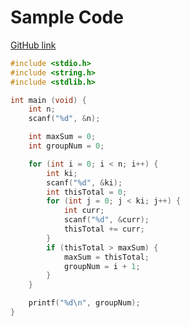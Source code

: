# Sample Code

[GitHub link](https://github.com/csesoc/comp1511-revision-t1-2022/blob/master/solutions/oldest-group/solution.c)

```c
#include <stdio.h>
#include <string.h>
#include <stdlib.h>

int main (void) {
    int n;
    scanf("%d", &n);

    int maxSum = 0;
    int groupNum = 0;

    for (int i = 0; i < n; i++) {
        int ki;
        scanf("%d", &ki);
        int thisTotal = 0;
        for (int j = 0; j < ki; j++) {
            int curr;
            scanf("%d", &curr);
            thisTotal += curr;
        }
        if (thisTotal > maxSum) {
            maxSum = thisTotal;
            groupNum = i + 1;
        }
    }

    printf("%d\n", groupNum);
}
```